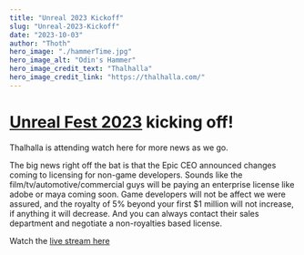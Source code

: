 ```yaml
---
title: "Unreal 2023 Kickoff"
slug: "Unreal-2023-Kickoff"
date: "2023-10-03"
author: "Thoth"
hero_image: "./hammerTime.jpg"
hero_image_alt: "Odin's Hammer"
hero_image_credit_text: "Thalhalla"
hero_image_credit_link: "https://thalhalla.com/"
---
```


# [Unreal Fest 2023](https://www.unrealengine.com/en-US/events/unreal-fest-2023) kicking off!

Thalhalla is attending watch here for more news as we go.

The big news right off the bat is that the Epic CEO announced changes coming to licensing for non-game developers.  Sounds like the film/tv/automotive/commercial guys will be paying an enterprise license like adobe or maya coming soon.  Game developers will not be affect we were assured, and the royalty of 5% beyond your first $1 million will not increase, if anything it will decrease.  And you can always contact their sales department and negotiate a non-royalties based license.

Watch the [live stream here](https://www.unrealengine.com/en-US/events/unreal-fest-2023#livestream?utm_source=GoogleSearch&utm_medium=Performance&utm_campaign=20515143793&utm_id=152890868053&utm_term=unreal%20fest%202023&utm_content=675877981177)
